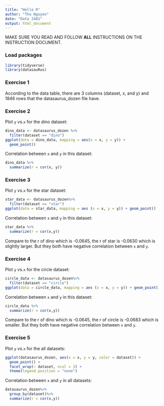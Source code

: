 ```yaml
---
title: "Hello R"
author: "Thu Nguyen"
date: "Data 2401"
output: html_document
---
```


MAKE SURE YOU READ AND FOLLOW **ALL** INSTRUCTIONS ON THE INSTRUCTION DOCUMENT. 

### Load packages

```r
library(tidyverse) 
library(datasauRus)
```


### Exercise 1

According to the data table, there are 3 columns (dataset, x, and y) and 1846 rows that the datasaurus_dozen file have.


### Exercise 2

Plot `y` vs.`x` for the dino dataset:

```r
dino_data <- datasaurus_dozen %>%
  filter(dataset == "dino")
ggplot(data = dino_data, mapping = aes(x = x, y = y)) +
  geom_point()
```

Correlation between `x` and `y` in this dataset:

```r
dino_data %>%
  summarize(r = cor(x, y))
```

### Exercise 3

Plot `y` vs.`x` for the star dataset:

```r
star_data <- datasaurus_dozen%>%
  filter(dataset == "star")
ggplot(data = star_data, mapping = aes (x = x, y = y)) + geom_point()
```

Correlation between `x` and `y` in this dataset:
 
```r
star_data %>%
  summarize(r = cor(x,y))
```

Compare to the r of dino which is -0.0645, the r of star is -0.0630 which is slightly larger. But they both have negative correlation between `x` and `y`.

### Exercise 4

Plot `y` vs.`x` for the circle dataset:

```r
circle_data <- datasaurus_dozen%>%
  filter(dataset == "circle")
ggplot(data = circle_data, mapping = aes (x = x, y = y)) + geom_point()
```

Correlation between `x` and `y` in this dataset:

```r
circle_data %>%
  summarize(r = cor(x,y))
```

Compare to the r of dino which is -0.0645, the r of circle is -0.0683 which is smaller. But they both have negative correlation between `x` and `y`.

### Exercise 5

Plot `y` vs.`x` for the all datasets:

```r
ggplot(datasaurus_dozen, aes(x = x, y = y, color = dataset)) + 
  geom_point() +
  facet_wrap(~ dataset, ncol = 3) +
  theme(legend.position = "none")
```

Correlation between `x` and `y` in all datasets:

```r
datasaurus_dozen%>%
  group_by(dataset)%>%
  summarize(r = cor(x,y))
```